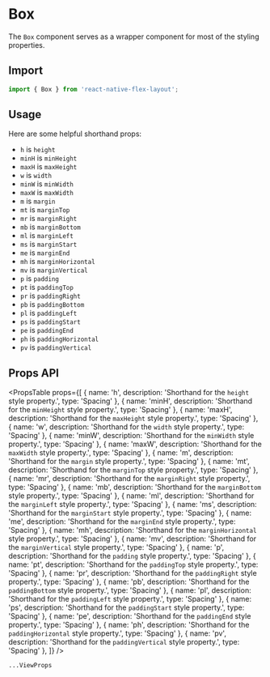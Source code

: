 
# Box

The `Box` component serves as a wrapper component for most of the styling properties.

## Import

```js
import { Box } from 'react-native-flex-layout';
```

## Usage

Here are some helpful shorthand props:

- `h` is `height`
- `minH` is `minHeight`
- `maxH` is `maxHeight`
- `w` is `width`
- `minW` is `minWidth`
- `maxW` is `maxWidth`
- `m` is `margin`
- `mt` is `marginTop`
- `mr` is `marginRight`
- `mb` is `marginBottom`
- `ml` is `marginLeft`
- `ms` is `marginStart`
- `me` is `marginEnd`
- `mh` is `marginHorizontal`
- `mv` is `marginVertical`
- `p` is `padding`
- `pt` is `paddingTop`
- `pr` is `paddingRight`
- `pb` is `paddingBottom`
- `pl` is `paddingLeft`
- `ps` is `paddingStart`
- `pe` is `paddingEnd`
- `ph` is `paddingHorizontal`
- `pv` is `paddingVertical`

## Props API

<PropsTable props={[
  { name: 'h', description: 'Shorthand for the `height` style property.', type: 'Spacing' },
  { name: 'minH', description: 'Shorthand for the `minHeight` style property.', type: 'Spacing' },
  { name: 'maxH', description: 'Shorthand for the `maxHeight` style property.', type: 'Spacing' },
  { name: 'w', description: 'Shorthand for the `width` style property.', type: 'Spacing' },
  { name: 'minW', description: 'Shorthand for the `minWidth` style property.', type: 'Spacing' },
  { name: 'maxW', description: 'Shorthand for the `maxWidth` style property.', type: 'Spacing' },
  { name: 'm', description: 'Shorthand for the `margin` style property.', type: 'Spacing' },
  { name: 'mt', description: 'Shorthand for the `marginTop` style property.', type: 'Spacing' },
  { name: 'mr', description: 'Shorthand for the `marginRight` style property.', type: 'Spacing' },
  { name: 'mb', description: 'Shorthand for the `marginBottom` style property.', type: 'Spacing' },
  { name: 'ml', description: 'Shorthand for the `marginLeft` style property.', type: 'Spacing' },
  { name: 'ms', description: 'Shorthand for the `marginStart` style property.', type: 'Spacing' },
  { name: 'me', description: 'Shorthand for the `marginEnd` style property.', type: 'Spacing' },
  { name: 'mh', description: 'Shorthand for the `marginHorizontal` style property.', type: 'Spacing' },
  { name: 'mv', description: 'Shorthand for the `marginVertical` style property.', type: 'Spacing' },
  { name: 'p', description: 'Shorthand for the `padding` style property.', type: 'Spacing' },
  { name: 'pt', description: 'Shorthand for the `paddingTop` style property.', type: 'Spacing' },
  { name: 'pr', description: 'Shorthand for the `paddingRight` style property.', type: 'Spacing' },
  { name: 'pb', description: 'Shorthand for the `paddingBottom` style property.', type: 'Spacing' },
  { name: 'pl', description: 'Shorthand for the `paddingLeft` style property.', type: 'Spacing' },
  { name: 'ps', description: 'Shorthand for the `paddingStart` style property.', type: 'Spacing' },
  { name: 'pe', description: 'Shorthand for the `paddingEnd` style property.', type: 'Spacing' },
  { name: 'ph', description: 'Shorthand for the `paddingHorizontal` style property.', type: 'Spacing' },
  { name: 'pv', description: 'Shorthand for the `paddingVertical` style property.', type: 'Spacing' },
]} />

`...ViewProps`

